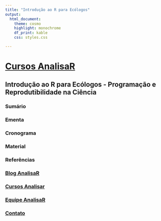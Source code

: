 ```yaml
---
title: "Introdução ao R para Ecólogos"
output: 
  html_document:
    theme: cosmo
    highlight: monochrome
    df_print: kable
    css: styles.css

---
```


# [**Cursos AnalisaR**](Cursos.html)

## **Introdução ao R para Ecólogos - Programação e Reprodutibilidade na Ciência**{.tabset .tabset-pills}

### **Sumário**

### **Ementa**

### **Cronograma**

### **Material**

### **Referências**

### [Blog AnalisaR](index.html)

### [Cursos Analisar](Cursos.html)

### [Equipe AnalisaR](https://vntborgesjr.github.io/vntborgesjr/)

### [Contato](Contato.html)
